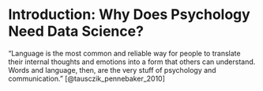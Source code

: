 # Introduction: Why Does Psychology Need Data Science? {.unnumbered}

"Language is the most common and reliable way for people to translate their internal thoughts and emotions into a form that others can understand. Words and language, then, are the very stuff of psychology and communication." [@tausczik_pennebaker_2010]
